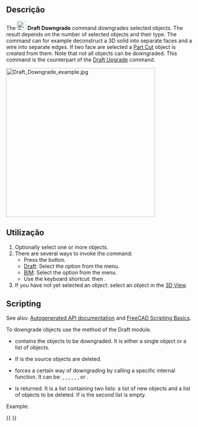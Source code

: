 <languages/>

<div class="mw-translate-fuzzy">
{{Docnav
|[[Draft_Upgrade/pt-br|Atualizar]]
|[[Draft_WireToBSpline/pt-br|Da polilinha à BSpline]]
|[[Draft_Workbench/pt-br|Draft]]
|IconL=Draft_Upgrade.svg
|IconR=Draft_WireToBSpline.svg
|IconC=Workbench_Draft.svg
}}
</div>

{{GuiCommand
|Name=Draft Downgrade
|MenuLocation=Modification → Downgrade<br>Modify → Downgrade
|Workbenches=[[Draft_Workbench|Draft]], [[BIM_Workbench|BIM]]
|Shortcut={{KEY|D}} {{KEY|N}}
|SeeAlso=[[Draft_Upgrade|Draft Upgrade]], [[Part_Cut|Part Cut]]
}}

<span id="Description"></span>
==Descrição==

The [[Image:Draft_Downgrade.svg|24px]] '''Draft Downgrade''' command downgrades selected objects. The result depends on the number of selected objects and their type. The command can for example deconstruct a 3D solid into separate faces and a wire into separate edges. If two face are selected a [[Part_Cut|Part Cut]] object is created from them. Note that not all objects can be downgraded. This command is the counterpart of the [[Draft_Upgrade|Draft Upgrade]] command.

[[Image:Draft_Downgrade_example.jpg|400px]]
{{Caption|Two overlapping faces are downgraded to a Part Cut object, which is downgraded to a face. That face is then downgraded to a closed wire, which is finally downgraded to separate edges.}}

<span id="Usage"></span>
==Utilização==

# Optionally select one or more objects.
# There are several ways to invoke the command:
#* Press the {{Button|[[Image:Draft_Downgrade.svg|16px]] [[Draft_Downgrade|Downgrade]]}} button.
#* [[Draft_Workbench|Draft]]: Select the {{MenuCommand|Modification → [[Image:Draft_Downgrade.svg|16px]] Downgrade}} option from the menu.
#* [[BIM_Workbench|BIM]]: Select the {{MenuCommand|Modify → [[Image:Draft_Downgrade.svg|16px]] Downgrade}} option from the menu.
#* Use the keyboard shortcut: {{KEY|D}} then {{KEY|N}}.
# If you have not yet selected an object: select an object in the [[3D_View|3D View]].

==Scripting==

See also: [https://freecad.github.io/SourceDoc/ Autogenerated API documentation] and [[FreeCAD_Scripting_Basics|FreeCAD Scripting Basics]].

To downgrade objects use the {{incode|downgrade}} method of the Draft module.

{{Code|code=
downgrade_list = downgrade(objects, delete=False, force=None)
}}

* {{incode|objects}} contains the objects to be downgraded. It is either a single object or a list of objects.
* If {{incode|delete}} is {{incode|True}} the source objects are deleted.
* {{incode|force}} forces a certain way of downgrading by calling a specific internal function. It can be: {{incode|"explode"}}, {{incode|"shapify"}}, {{incode|"subtr"}}, {{incode|"splitFaces"}}, {{incode|"cut2"}}, {{incode|"getWire"}}, {{incode|"splitWires"}} or {{incode|"splitCompounds"}}.
* {{incode|downgrade_list}} is returned. It is a list containing two lists: a list of new objects and a list of objects to be deleted. If {{incode|delete}} is {{incode|True}} the second list is empty.

Example:

{{Code|code=
import FreeCAD as App
import Draft

doc = App.newDocument()

circle = Draft.make_circle(1000)
rectangle = Draft.make_rectangle(2000, 800)
doc.recompute()

add_list1, delete_list1 = Draft.upgrade([circle, rectangle], delete=True)

compound = add_list1[0]
add_list2, delete_list2 = Draft.downgrade(compound, delete=False)
face = add_list2[0]
add_list3, delete_list3 = Draft.downgrade(face, delete=False)

box = doc.addObject("Part::Box", "Box")
box.Length = 2300
box.Width = 800
box.Height = 1000

add_list4, delete_list4 = Draft.downgrade(box, delete=True)

doc.recompute()
}}


<div class="mw-translate-fuzzy">
{{Docnav
|[[Draft_Upgrade/pt-br|Atualizar]]
|[[Draft_WireToBSpline/pt-br|Da polilinha à BSpline]]
|[[Draft_Workbench/pt-br|Draft]]
|IconL=Draft_Upgrade.svg
|IconR=Draft_WireToBSpline.svg
|IconC=Workbench_Draft.svg
}}
</div>

{{Draft Tools navi{{#translation:}}}}
{{Userdocnavi{{#translation:}}}}
